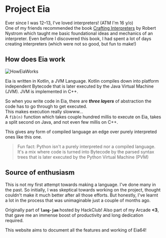# Project Eia
 
Ever since I was 12–13, I've loved interpreters! (ATM I'm 16 y/o)\
One of my friends recommended the book [Crafting Interpreters](https://craftinginterpreters.com/)
by Robert Nystrom which taught me basic foundational ideas and mechanics of an interpreter.
Even before I discovered this book,
I had spent a lot of days creating interpreters (which were not so good, but fun to make!)

## How does Eia work

![HowEiaWorks](../public/images/HowEiaWorks.png)

Eia is written in Kotlin, a JVM Language.
Kotlin compiles down into platform independent Bytecode that is later executed by the Java Virtual
Machine (JVM).
JVM is implemented in C++.

So when you write code in Eia, there are <b><i>three layers</i></b> of abstraction the code has to go through to get executed.\
This makes execution really slowww...\
A `fib(n)` function which takes couple hundred millis to execute on Eia, takes a
split second on Java, and not even few millis on C++.

This gives any form of compiled language an edge over purely interpreted ones like this one.

> Fun fact: Python isn't a purely interpreted nor a compiled language. It's a mix where code is turned into Bytecode by
the parsed syntax trees that is later executed by the Python Virtual Machine (PVM)

## Source of enthusiasm

This is not my first attempt towards making a language.
I've done many in the past.
So initially, I was skeptical towards working on the project, thought couldn't make it much better after all those efforts.
But honestly, I've learnt a lot in the process that was unimaginable just a couple of months ago.

Originally part of <b>`lang-jam`</b> hosted by HackClub!
Also part of my Arcade <b>\<3</b>, that gave me an immense boost of
productivity and long dedication required.


This website aims to document all the features and working of Eia64!